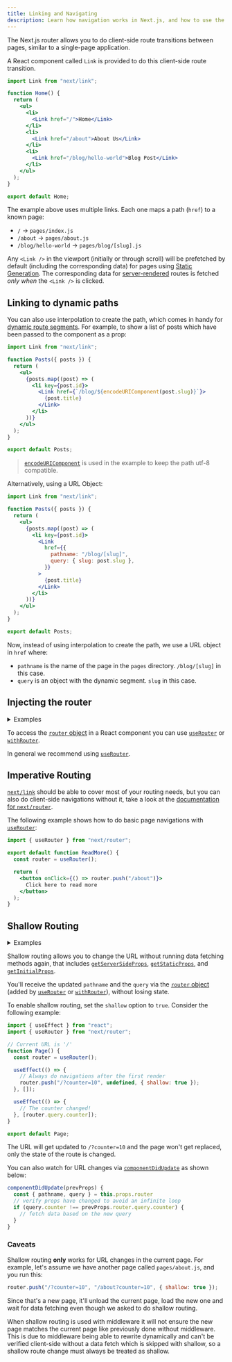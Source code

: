 ```yaml
---
title: Linking and Navigating
description: Learn how navigation works in Next.js, and how to use the Link Component and `useRouter` hook.
---
```


The Next.js router allows you to do client-side route transitions between pages, similar to a single-page application.

A React component called `Link` is provided to do this client-side route transition.

```jsx
import Link from "next/link";

function Home() {
  return (
    <ul>
      <li>
        <Link href="/">Home</Link>
      </li>
      <li>
        <Link href="/about">About Us</Link>
      </li>
      <li>
        <Link href="/blog/hello-world">Blog Post</Link>
      </li>
    </ul>
  );
}

export default Home;
```

The example above uses multiple links. Each one maps a path (`href`) to a known page:

- `/` → `pages/index.js`
- `/about` → `pages/about.js`
- `/blog/hello-world` → `pages/blog/[slug].js`

Any `<Link />` in the viewport (initially or through scroll) will be prefetched by default (including the corresponding data) for pages using [Static Generation](/docs/content/pages/building-your-application/data-fetching/get-static-props). The corresponding data for [server-rendered](/docs/content/pages/building-your-application/data-fetching/get-server-side-props) routes is fetched _only when_ the `<Link />` is clicked.

## Linking to dynamic paths

You can also use interpolation to create the path, which comes in handy for [dynamic route segments](/docs/content/pages/building-your-application/routing/dynamic-routes). For example, to show a list of posts which have been passed to the component as a prop:

```jsx
import Link from "next/link";

function Posts({ posts }) {
  return (
    <ul>
      {posts.map((post) => (
        <li key={post.id}>
          <Link href={`/blog/${encodeURIComponent(post.slug)}`}>
            {post.title}
          </Link>
        </li>
      ))}
    </ul>
  );
}

export default Posts;
```

> [`encodeURIComponent`](https://developer.mozilla.org/docs/Web/JavaScript/Reference/Global_Objects/encodeURIComponent) is used in the example to keep the path utf-8 compatible.

Alternatively, using a URL Object:

```jsx
import Link from "next/link";

function Posts({ posts }) {
  return (
    <ul>
      {posts.map((post) => (
        <li key={post.id}>
          <Link
            href={{
              pathname: "/blog/[slug]",
              query: { slug: post.slug },
            }}
          >
            {post.title}
          </Link>
        </li>
      ))}
    </ul>
  );
}

export default Posts;
```

Now, instead of using interpolation to create the path, we use a URL object in `href` where:

- `pathname` is the name of the page in the `pages` directory. `/blog/[slug]` in this case.
- `query` is an object with the dynamic segment. `slug` in this case.

## Injecting the router

<details>
  <summary>Examples</summary>

- [Dynamic Routing](https://github.com/vercel/next.js/tree/canary/examples/dynamic-routing)

</details>

To access the [`router` object](/docs/content/pages/api-reference/functions/use-router#router-object) in a React component you can use [`useRouter`](/docs/content/pages/api-reference/functions/use-router) or [`withRouter`](/docs/content/pages/api-reference/functions/use-router#withrouter).

In general we recommend using [`useRouter`](/docs/content/pages/api-reference/functions/use-router).

## Imperative Routing

[`next/link`](/docs/content/pages/api-reference/components/link) should be able to cover most of your routing needs, but you can also do client-side navigations without it, take a look at the [documentation for `next/router`](/docs/content/pages/api-reference/functions/use-router).

The following example shows how to do basic page navigations with [`useRouter`](/docs/content/pages/api-reference/functions/use-router):

```jsx
import { useRouter } from "next/router";

export default function ReadMore() {
  const router = useRouter();

  return (
    <button onClick={() => router.push("/about")}>
      Click here to read more
    </button>
  );
}
```

## Shallow Routing

<details>
  <summary>Examples</summary>

- [Shallow Routing](https://github.com/vercel/next.js/tree/canary/examples/with-shallow-routing)

</details>

Shallow routing allows you to change the URL without running data fetching methods again, that includes [`getServerSideProps`](/docs/content/pages/building-your-application/data-fetching/get-server-side-props), [`getStaticProps`](/docs/content/pages/building-your-application/data-fetching/get-static-props), and [`getInitialProps`](/docs/content/pages/api-reference/functions/get-initial-props).

You'll receive the updated `pathname` and the `query` via the [`router` object](/docs/content/pages/api-reference/functions/use-router#router-object) (added by [`useRouter`](/docs/content/pages/api-reference/functions/use-router) or [`withRouter`](/docs/content/pages/api-reference/functions/use-router#withrouter)), without losing state.

To enable shallow routing, set the `shallow` option to `true`. Consider the following example:

```jsx
import { useEffect } from "react";
import { useRouter } from "next/router";

// Current URL is '/'
function Page() {
  const router = useRouter();

  useEffect(() => {
    // Always do navigations after the first render
    router.push("/?counter=10", undefined, { shallow: true });
  }, []);

  useEffect(() => {
    // The counter changed!
  }, [router.query.counter]);
}

export default Page;
```

The URL will get updated to `/?counter=10` and the page won't get replaced, only the state of the route is changed.

You can also watch for URL changes via [`componentDidUpdate`](https://react.dev/reference/react/Component#componentdidupdate) as shown below:

```jsx
componentDidUpdate(prevProps) {
  const { pathname, query } = this.props.router
  // verify props have changed to avoid an infinite loop
  if (query.counter !== prevProps.router.query.counter) {
    // fetch data based on the new query
  }
}
```

### Caveats

Shallow routing **only** works for URL changes in the current page. For example, let's assume we have another page called `pages/about.js`, and you run this:

```js
router.push("/?counter=10", "/about?counter=10", { shallow: true });
```

Since that's a new page, it'll unload the current page, load the new one and wait for data fetching even though we asked to do shallow routing.

When shallow routing is used with middleware it will not ensure the new page matches the current page like previously done without middleware. This is due to middleware being able to rewrite dynamically and can't be verified client-side without a data fetch which is skipped with shallow, so a shallow route change must always be treated as shallow.
